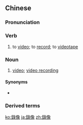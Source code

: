==Chinese==
{{zh-forms|s=录像}}

===Pronunciation===
{{zh-pron
|m=lùxiàng
|c=luk6 zoeng6
|cat=v,n
}}

===Verb===
{{zh-verb}}

# to [[video]]; to [[record]]; to [[videotape]]

===Noun===
{{zh-noun}}

# [[video]]; [[video recording]]

====Synonyms====
* {{zh-l|錄影}}

===Derived terms===
{{zh-der|錄像帶|錄像機|錄像片}}

{{zh-cat|Elementary}}

[[ko:錄像]]
[[ja:錄像]]
[[zh:錄像]]